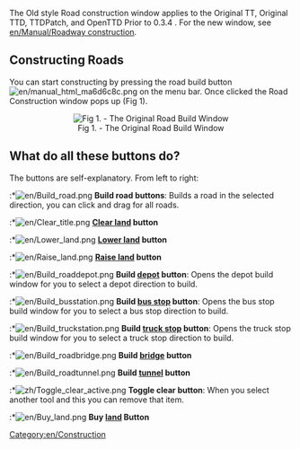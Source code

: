 The Old style Road construction window applies to the Original TT, Original TTD, TTDPatch, and OpenTTD Prior to 0.3.4 . For the new window, see [[en/Manual/Roadway construction]].

==Constructing Roads==
You can start constructing by pressing the road build button [[File:en/manual html ma6d6c8c.png]] on the menu bar. Once clicked the Road Construction window pops up (Fig 1). 

<center>[[File:en/Road construction.png|center|none|frame|Fig 1. - The Original Road Build Window]]
</center>

==What do all these buttons do?==
The buttons are self-explanatory. From left to right:

:*[[File:en/Build road.png]] '''Build road buttons''': Builds a road in the selected direction, you can click and drag for all roads.
:*[[File:en/Clear title.png]] '''[[en/Manual/Landscaping|Clear land]] button'''
:*[[File:en/Lower land.png]] '''[[en/Manual/Landscaping|Lower land]] button'''
:*[[File:en/Raise land.png]] '''[[en/Manual/Landscaping|Raise land]] button'''
:*[[File:en/Build roaddepot.png]] '''Build [[en/Manual/Depots|depot]] button''': Opens the depot build window for you to select a depot direction to build.
:*[[File:en/Build busstation.png]] '''Build [[en/Manual/Stations#Bus Stations|bus stop]] button''': Opens the bus stop build window for you to select a bus stop direction to build.
:*[[File:en/Build truckstation.png]] '''Build [[en/Manual/Stations#Truck Stations|truck stop]] button''': Opens the truck stop build window for you to select a truck stop direction to build.
:*[[File:en/Build roadbridge.png]] '''Build [[en/Manual/Bridges|bridge]] button'''
:*[[File:en/Build roadtunnel.png]] '''Build [[en/Manual/Tunnels|tunnel]] button'''
:*[[File:zh/Toggle clear active.png]] '''Toggle clear button''': When you select another tool and this you can remove that item.
:*[[File:en/Buy land.png]] '''Buy [[en/Manual/Land|land]] Button'''
[[Category:en/Construction]]
